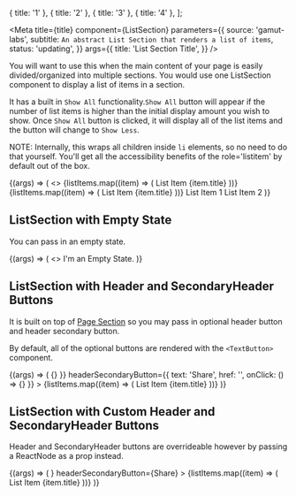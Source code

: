

  { title: '1' },
  { title: '2' },
  { title: '3' },
  { title: '4' },
];

<Meta
  title={title}
  component={ListSection}
  parameters={{
    source: 'gamut-labs',
    subtitle: `An abstract List Section that renders a list of items`,
    status: 'updating',
  }}
  args={{
    title: 'List Section Title',
  }}
/>

You will want to use this when the main content of your page is easily divided/organized into multiple sections. You would use one ListSection component to display a list of items in a section.

It has a built in `Show All` functionality.`Show All` button will appear if the number of list items is higher than the initial display amount you wish to show. Once `Show All` button is clicked, it will display all of the list items and the button will change to `Show Less`.

NOTE: Internally, this wraps all children inside `li` elements, so no need to do that yourself. You'll get all the accessibility benefits of the role='listitem' by default out of the box.

<Canvas>
  <Story name="ListSection">
    {(args) => (
      <>
        <ListSection {...args} title="List Section 1">
          {listItems.map((item) => (
            <Card>List Item {item.title}</Card>
          ))}
        </ListSection>
        <ListSection {...args} title="List Section 2" initialDisplayAmount={2}>
          {listItems.map((item) => (
            <Card>List Item {item.title}</Card>
          ))}
        </ListSection>
        <ListSection {...args} title="List Section 3" initialDisplayAmount={2}>
          <Card>List Item 1</Card>
          <Card>List Item 2</Card>
        </ListSection>
      </>
    )}
  </Story>
</Canvas>

<PropsTable story="ListSection" />

## ListSection with Empty State

You can pass in an empty state.

<Canvas>
  <Story name="ListSection with Empty State">
    {(args) => (
      <>
        <ListSection {...args} title="List Section 1">
          <Text>I'm an Empty State.</Text>
        </ListSection>
      </>
    )}
  </Story>
</Canvas>

## ListSection with Header and SecondaryHeader Buttons

It is built on top of [Page Section](https://gamut.codecademy.com/storybook/?path=/docs/molecules-pagesection--page-section) so you may pass in optional header button and header secondary button.

By default, all of the optional buttons are rendered with the `<TextButton>` component.

<Canvas>
  <Story name="ListSection with Header and SecondaryHeader Buttons">
    {(args) => (
      <ListSection
        {...args}
        title="List Section 1"
        headerButton={{ text: 'Edit', href: '', onClick: () => {} }}
        headerSecondaryButton={{ text: 'Share', href: '', onClick: () => {} }}
      >
        {listItems.map((item) => (
          <Card>List Item {item.title}</Card>
        ))}
      </ListSection>
    )}
  </Story>
</Canvas>

## ListSection with Custom Header and SecondaryHeader Buttons

Header and SecondaryHeader buttons are overrideable however by passing a ReactNode as a prop instead.

<Canvas>
  <Story name="ListSection with custom Header and SecondaryHeader Buttons">
    {(args) => (
      <ListSection
        {...args}
        title="List Section 1"
        headerButton={<IconButton icon={SearchIcon} />}
        headerSecondaryButton={<FillButton>Share</FillButton>}
      >
        {listItems.map((item) => (
          <Card>List Item {item.title}</Card>
        ))}
      </ListSection>
    )}
  </Story>
</Canvas>
